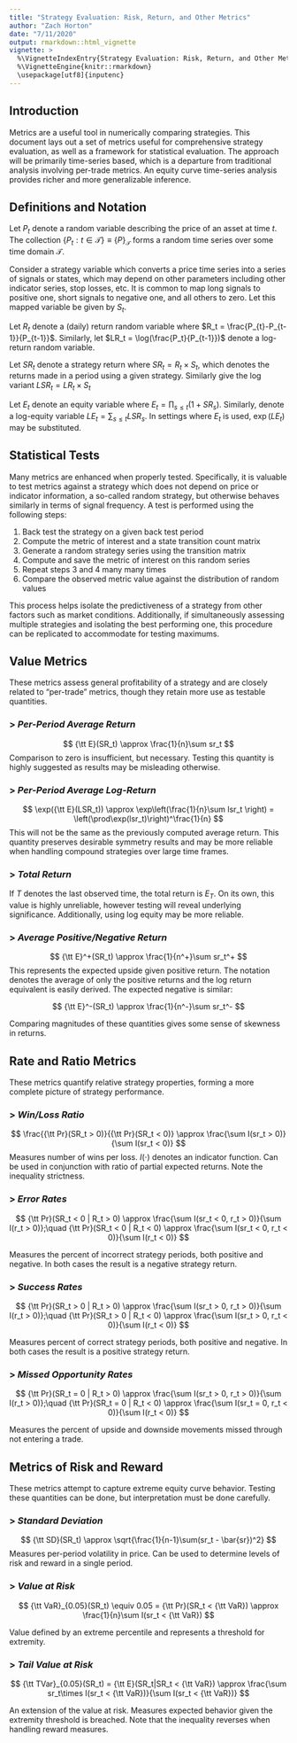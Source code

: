 ```yaml
---
title: "Strategy Evaluation: Risk, Return, and Other Metrics"
author: "Zach Horton"
date: "7/11/2020"
output: rmarkdown::html_vignette
vignette: >
  %\VignetteIndexEntry{Strategy Evaluation: Risk, Return, and Other Metrics}
  %\VignetteEngine{knitr::rmarkdown}
  \usepackage[utf8]{inputenc}
---
```


## Introduction

Metrics are a useful tool in numerically comparing strategies. This document lays out a set of metrics useful for comprehensive strategy evaluation, as well as a framework for statistical evaluation. The approach will be primarily time-series based, which is a departure from traditional analysis involving per-trade metrics. An equity curve time-series analysis provides richer and more generalizable inference.

## Definitions and Notation

Let $P_t$ denote a random variable describing the price of an asset at time $t$. The collection $\{P_t:t\in \mathcal{T}\} \equiv \{P\}_\mathcal{T}$ forms a random time series over some time domain $\mathcal{T}$.

Consider a strategy variable which converts a price time series into a series of signals or states, which may depend on other parameters including other indicator series, stop losses, etc. It is common to map long signals to positive one, short signals to negative one, and all others to zero. Let this mapped variable be given by $S_t$.

Let $R_t$ denote a (daily) return random variable where $R_t = \frac{P_{t}-P_{t-1}}{P_{t-1}}$. Similarly, let $LR_t = \log(\frac{P_t}{P_{t-1}})$ denote a log-return random variable.

Let $SR_t$ denote a strategy return where $SR_t = R_t\times S_t$, which denotes the returns made in a period using a given strategy. Similarly give the log variant $LSR_t = LR_t\times S_t$

Let $E_t$ denote an equity variable where $E_t = \prod_{s \le t}(1+SR_s)$. Similarly, denote a log-equity variable $LE_t = \sum_{s \le t}LSR_s$. In settings where $E_t$ is used, $\exp(LE_t)$ may be substituted.

## Statistical Tests

Many metrics are enhanced when properly tested. Specifically, it is valuable to test metrics against a strategy which does not depend on price or indicator information, a so-called random strategy, but otherwise behaves similarly in terms of signal frequency. A test is performed using the following steps:

1. Back test the strategy on a given back test period
2. Compute the metric of interest and a state transition count matrix
3. Generate a random strategy series using the transition matrix
4. Compute and save the metric of interest on this random series
5. Repeat steps 3 and 4 many many times
6. Compare the observed metric value against the distribution of random values

This process helps isolate the predictiveness of a strategy from other factors such as market conditions. Additionally, if simultaneously assessing multiple strategies and isolating the best performing one, this procedure can be replicated to accommodate for testing maximums.

## Value Metrics

These metrics assess general profitability of a strategy and are closely related to "per-trade" metrics, though they retain more use as testable quantities.

### > *Per-Period Average Return*

$$
{\tt E}(SR_t) \approx \frac{1}{n}\sum sr_t
$$
Comparison to zero is insufficient, but necessary. Testing this quantity is highly suggested as results may be misleading otherwise.

### > *Per-Period Average Log-Return*

$$
\exp({\tt E}(LSR_t)) \approx \exp\left(\frac{1}{n}\sum lsr_t \right) = \left(\prod\exp(lsr_t)\right)^\frac{1}{n}
$$
This will not be the same as the previously computed average return. This quantity preserves desirable symmetry results and may be more reliable when handling compound strategies over large time frames.

### > *Total Return*

If $T$ denotes the last observed time, the total return is $E_T$. On its own, this value is highly unreliable, however testing will reveal underlying significance. Additionally, using log equity may be more reliable.

### > *Average Positive/Negative Return*

$$
{\tt E}^+(SR_t) \approx \frac{1}{n^+}\sum sr_t^+
$$
This represents the expected upside given positive return. The notation denotes the average of only the positive returns and the log return equivalent is easily derived. The expected negative is similar:

$$
{\tt E}^-(SR_t) \approx \frac{1}{n^-}\sum sr_t^-
$$

Comparing magnitudes of these quantities gives some sense of skewness in returns.


## Rate and Ratio Metrics

These metrics quantify relative strategy properties, forming a more complete picture of strategy performance.

### > *Win/Loss Ratio*

$$
\frac{{\tt Pr}(SR_t > 0)}{{\tt Pr}(SR_t < 0)} \approx \frac{\sum I(sr_t > 0)}{\sum I(sr_t < 0)}
$$
Measures number of wins per loss. $I(\cdot)$ denotes an indicator function. Can be used in conjunction with ratio of partial expected returns. Note the inequality strictness.

### > *Error Rates*

$$
{\tt Pr}(SR_t < 0 | R_t > 0) \approx \frac{\sum I(sr_t < 0, r_t > 0)}{\sum I(r_t > 0)};\quad {\tt Pr}(SR_t < 0 | R_t < 0) \approx \frac{\sum I(sr_t < 0, r_t < 0)}{\sum I(r_t < 0)}
$$

Measures the percent of incorrect strategy periods, both positive and negative. In both cases the result is a negative strategy return.

### > *Success Rates*

$$
{\tt Pr}(SR_t > 0 | R_t > 0) \approx \frac{\sum I(sr_t > 0, r_t > 0)}{\sum I(r_t > 0)};\quad {\tt Pr}(SR_t > 0 | R_t < 0) \approx \frac{\sum I(sr_t > 0, r_t < 0)}{\sum I(r_t < 0)}
$$

Measures percent of correct strategy periods, both positive and negative. In both cases the result is a positive strategy return.

### > *Missed Opportunity Rates*

$$
{\tt Pr}(SR_t = 0 | R_t > 0) \approx \frac{\sum I(sr_t > 0, r_t > 0)}{\sum I(r_t > 0)};\quad {\tt Pr}(SR_t = 0 | R_t < 0) \approx \frac{\sum I(sr_t = 0, r_t < 0)}{\sum I(r_t < 0)}
$$

Measures the percent of upside and downside movements missed through not entering a trade. 

## Metrics of Risk and Reward

These metrics attempt to capture extreme equity curve behavior. Testing these quantities can be done, but interpretation must be done carefully.

### > *Standard Deviation*

$$
{\tt SD}(SR_t) \approx \sqrt{\frac{1}{n-1}\sum(sr_t - \bar{sr})^2}
$$
Measures per-period volatility in price. Can be used to determine levels of risk and reward in a single period.

### > *Value at Risk*

$$
{\tt VaR}_{0.05}(SR_t) \equiv 0.05 = {\tt Pr}(SR_t < {\tt VaR}) \approx \frac{1}{n}\sum I(sr_t < {\tt VaR})
$$

Value defined by an extreme percentile and represents a threshold for extremity.

### > *Tail Value at Risk*

$$
{\tt TVar}_{0.05}(SR_t) = {\tt E}(SR_t|SR_t < {\tt VaR}) \approx \frac{\sum sr_t\times I(sr_t < {\tt VaR})}{\sum I(sr_t < {\tt VaR})}
$$

An extension of the value at risk. Measures expected behavior given the extremity threshold is breached. Note that the inequality reverses when handling reward measures.





